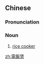 {{also|电饭煲}}
==Chinese==
{{zh-forms|s=电饭煲}}

===Pronunciation===
{{zh-pron
|m=diànfànbāo
|c=din6 faan6 bou1
|c-t=en5 fan5 bau1*
|w=3di ve bau
|cat=n
}}

===Noun===
{{zh-noun}}

# [[rice cooker]]

{{zh-cat|Cookware and bakeware}}

[[zh:電飯煲]]